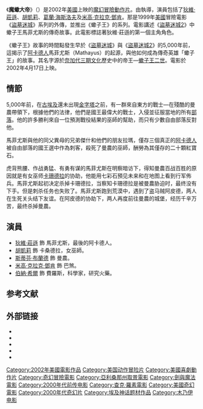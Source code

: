 {{Unreferenced|time=2022-03-05T05:46:02+00:00}}
{{noteTA
|G1=Movie
|G2=Show
|T=zh-cn:蝎子王; zh-hk:盜墓迷城外傳：蠍子王傳奇; zh-tw:魔蠍大帝;
|1=zh-cn:蝎子王; zh-hk:盜墓迷城外傳：蠍子王傳奇; zh-tw:魔蠍大帝;
|2=zh-cn:蝎子王; zh-hk:蠍子王; zh-tw:魔蠍大帝;
}}
{{Infobox film
| name            = 魔蠍大帝
| original_name   = {{lang|en|''The Scorpion King''}}
| image           = The Scorpion King.jpg
| caption         =  电影海报
| director        = {{link-en|查克·拉塞尔|Chuck Russell}}
| producer        = {{link-en|肖恩·丹尼尔|Sean Daniel}}<br>{{link-en|詹姆斯·杰克斯|James Jacks}}<br>[[史蒂芬·桑莫斯|史蒂芬·桑莫斯]]<br>{{link-en|凯文·米舍|Kevin Misher}}
| writer          = [[斯蒂芬·索莫斯|斯蒂芬·索莫斯]]<br>{{link-en|乔纳森·黑尔斯|Jonathan Hales}}
| screenplay      = 史蒂芬·桑莫斯<br>威廉·奧斯本<br>[[大衛·海特|大衛·海特]]
| based on        = 
| starring        = [[巨石強森|巨石強森]]<br>[[胡凯莉|胡凯莉]]<br>[[迈克尔·克拉克·邓肯|迈克尔·克拉克·邓肯]]<br>[[葛蘭·海斯洛夫|葛蘭·海斯洛夫]]<br>[[斯蒂芬·布蘭德|斯蒂芬·布蘭德]]
| music           = {{link-en|约翰·戴布尼|John Debney}}
| cinematography  = [[約翰·R·李昂尼提|約翰·R·李昂尼提]]
| editing         = 格雷格·帕森斯<br>{{link-en|邁克爾·特蘭尼克|Michael Tronick}}
| studio          = [[世界摔跤娱乐电影制片厂|世界摔跤娱乐电影制片厂]]<br>Alphaville
| distributor     = [[環球影業|環球影業]]
| released        = {{USA}}2002年4月17日
| runtime         = 92分钟
| country         = {{USA}}
| language        = [[英语|英语]]
| budget          = $60 million
| gross           ={{USA}}$91,047,077<br>全球 $165,333,180
| preceded_by     = 
| followed_by     = 《[[蝎子王2：勇士的崛起|蝎子王2：勇士的崛起]]》
| cn_name         = 蝎子王
| tw_name         = 魔蝎大帝
| hk_name         = 盜墓迷城外傳：蠍子王傳奇
}}
《'''魔蠍大帝'''》（{{lang-en|''The Scorpion King''}}）是2002年[[美國|美國]]上映的[[奇幻電影|魔幻]][[冒險片|冒險]][[動作片|動作片]]。由{{link-en|查克·拉塞尔|Chuck Russell}}執導，演員包括了[[狄維·莊遜|狄維·莊遜]]、[[胡凯莉|胡凱莉]]、[[葛蘭·海斯洛夫|葛蘭·海斯洛夫]]及[[迈克尔·克拉克·邓肯|米高·克拉克·鄧肯]]。那是1999年[[美國|美國]]冒險電影《[[神鬼傳奇|盜墓迷城]]》系列的外傳，並推出《蠍子王》的系列。電影講述《[[神鬼傳奇2|盜墓迷城2]]》中蠍子王馬菲尤斯的傳奇故事。此電影標誌著狄維·莊遜的第一個主角角色。

《蠍子王》故事的時間點發生早於《[[神鬼傳奇|盜墓迷城]]》與《[[神鬼傳奇2|盜墓迷城2]]》的5,000年前，這揭示了[[阿卡德人|阿卡德人]]馬菲尤斯（Mathayus）的起源，與他如何成為傳奇英雄「蠍子王」的故事。其名字源於[[奈加代三期文化|奈加代三期文化]]歷史中的帝王—[[蠍子王二世|蠍子王二世]]。電影於2002年4月17日上映。

== 情節 ==
5,000年前，在[[古埃及|古埃及]]還未出現[[金字塔|金字塔]]之前，有一群來自東方的戰士—在殘酷的曼農帶領下，根據他們的法律，他們是國王最偉大的戰士，入侵並征服當地的所有[[部落|部落]]。他的許多勝利來自一位預測戰役結果的巫師的幫助，而只有少數自由部落反對他。 

馬菲尤斯與他的同父異母的兄弟傑什和他們的朋友拉瑪，僅存三個真正的[[阿卡德人|阿卡德人]]被自由部落的國王選中作為刺客，殺死了曼農的巫師，酬勞為其僅存的二十顆紅寶石。

虎背熊腰、作战勇猛、有勇有谋的馬菲尤斯在明察暗访下，得知曼農百战百胜的原因就是有女巫师[[卡珊德拉|卡珊德拉]]的协助，他能用七彩石預见未来和在地图上看到行军佈兵。馬菲尤斯起初决定杀掉卡珊德拉，当察知卡珊德拉是被曼農胁迫时，最终没有下手。但是刺杀任务也失败了。馬菲尤斯跑到荒漠中，遇到了盗马贼阿皮德，两人在生死关头结下友谊。在阿皮德的协助下，两人再度前往曼農的城堡，经历千辛万苦，最终杀掉曼農。

== 演員 ==
* [[狄維·莊遜|狄維·莊遜]] 飾 馬菲尤斯，最後的阿卡德人。
* [[胡凯莉|胡凱莉]] 飾 卡桑德拉，女巫師。
* [[斯蒂芬·布蘭德|斯蒂芬·布蘭德]] 飾 曼農。
* [[迈克尔·克拉克·邓肯|米高·克拉克·鄧肯]] 飾 巴煞。
* [[伯納·希爾|伯納·希爾]] 飾 費羅斯，科學家，研究火藥。

==参考文献==
<div class="references-small">
<references></references>
</div>

== 外部链接 ==
* {{IMDb title|0277296}}
* {{rotten-tomatoes|scorpion_king}}
* {{metacritic film|the-scorpion-king}}
* {{mojo title|scorpionking}}
* {{Allmovie title|260902}}

{{The Mummy}}
{{Chuck Russell}}
{{DEFAULTSORT:Scorpion King, The}}
[[Category:2002年美國電影作品|Category:2002年美國電影作品]]
[[Category:美国动作冒险片|Category:美国动作冒险片]]
[[Category:美國喜劇動作片|Category:美國喜劇動作片]]
[[Category:奇幻冒險電影|Category:奇幻冒險電影]]
[[Category:亞利桑那州取景電影|Category:亞利桑那州取景電影]]
[[Category:劍與魔法電影|Category:劍與魔法電影]]
[[Category:2000年代前传电影|Category:2000年代前传电影]]
[[Category:查克·羅素電影|Category:查克·羅素電影]]
[[Category:美國奇幻電影|Category:美國奇幻電影]]
[[Category:2000年代奇幻片|Category:2000年代奇幻片]]
[[Category:埃及神话题材作品|Category:埃及神话题材作品]]
[[Category:木乃伊电影|Category:木乃伊电影]]